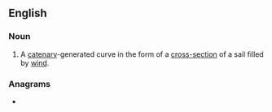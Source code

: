 ==English==

===Noun===
{{en-noun}}

# {{lb|en|geometry}} A [[catenary]]-generated curve in the form of a [[cross-section]] of a sail filled by [[wind]].

===Anagrams===
* {{anagrams|en|vesicular}}